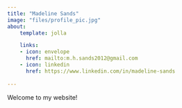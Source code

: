 ```yaml
---
title: "Madeline Sands"
image: "files/profile_pic.jpg"
about:
    template: jolla

    links:
    - icon: envelope
      href: mailto:m.h.sands2012@gmail.com
    - icon: linkedin
      href: https://www.linkedin.com/in/madeline-sands
    
---
```


Welcome to my website!